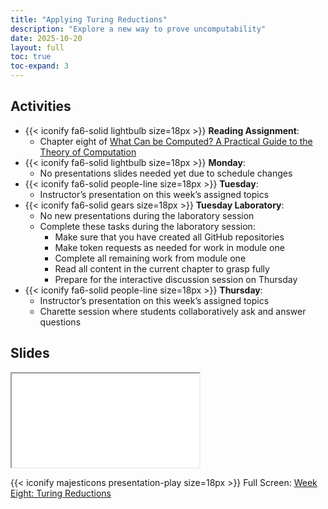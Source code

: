 ```yaml
---
title: "Applying Turing Reductions"
description: "Explore a new way to prove uncomputability"
date: 2025-10-20
layout: full
toc: true
toc-expand: 3
---
```


## Activities

- {{< iconify fa6-solid lightbulb size=18px >}} **Reading Assignment**:
  - Chapter eight of [What Can be Computed? A Practical Guide to the
  Theory of Computation](https://whatcanbecomputed.com/)
- {{< iconify fa6-solid lightbulb size=18px >}} **Monday**:
  - No presentations slides needed yet due to schedule changes
- {{< iconify fa6-solid people-line size=18px >}} **Tuesday**:
  - Instructor's presentation on this week's assigned topics
- {{< iconify fa6-solid gears size=18px >}} **Tuesday Laboratory**:
  - No new presentations during the laboratory session
  - Complete these tasks during the laboratory session:
    - Make sure that you have created all GitHub repositories
    - Make token requests as needed for work in module one
    - Complete all remaining work from module one
    - Read all content in the current chapter to grasp fully
    - Prepare for the interactive discussion session on Thursday
- {{< iconify fa6-solid people-line size=18px >}} **Thursday**:
  - Instructor's presentation on this week's assigned topics
  - Charette session where students collaboratively ask and answer questions

## Slides

```{=html}
<iframe class="slide-deck" src="../../slides/weekeight/"></iframe>
```

{{< iconify majesticons presentation-play size=18px >}} Full Screen: [Week
Eight: Turing Reductions](../../slides/weekeight/)
